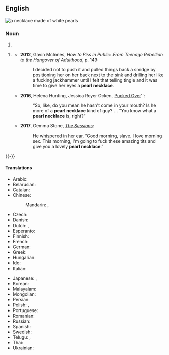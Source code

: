 {{also|pearl-necklace}}

==English==
{{rfd|en|SoP}}
[[File:White pearl necklace.jpg|thumb|a necklace made of white pearls]]
{{wikipedia|dab=pearl necklace}}

===Noun===
{{en-noun}}

# {{def|A [[necklace]] made of [[pearl]]s.}}
{{quote-Fanny Hill|part=3
|Silks, laces, ear-rings, '''pearl-necklace''', gold watch, in short, all the trinkets and articles of dress were lavishly heap'd upon me}}
# {{lb|en|idiomatic|vulgar|slang}} {{def|A [[sexual act]] whereby [[semen]] is [[ejaculated]] onto a partner's [[neck]].}}
#* '''2012''', Gavin McInnes, ''How to Piss in Public: From Teenage Rebellion to the Hangover of Adulthood'', p. 149:
#*: I decided not to push it and pulled things back a smidge by positioning her on her back next to the sink and drilling her like a fucking jackhammer until I felt that telling tingle and it was time to give her eyes a '''pearl necklace'''.
#* '''2016''', Helena Hunting, ‎Jessica Royer Ocken, [https://books.google.com/books?id=HldDCwAAQBAJ&pg=PT307#v=onepage&q&f=false Pucked Over]'':
#*: “So, like, do you mean he hasn't come in your mouth? Is he more of a '''pearl necklace''' kind of guy? ... “You know what a '''pearl necklace''' is, right?”
#* '''2017''', Gemma Stone, ''[https://books.google.com/books?id=7Lw8DwAAQBAJ&pg=PT41#v=onepage&q&f=false The Sessions]'':
#*: He whispered in her ear, “Good morning, slave. I love morning sex. This morning, I'm going to fuck these amazing tits and give you a lovely '''pearl necklace'''.”

{{-}}

====Translations====
{{trans-top|necklace made of pearls}}
* Arabic: {{t-check|ar|عُقْد لُؤْلُؤ|m}}
* Belarusian: {{t|be|жамчу́жныя кара́лі|m-p}}
* Catalan: {{t|ca|collaret de perles|m}}
* Chinese:
*: Mandarin: {{t|cmn|珍珠項鏈}}, {{t|cmn|珍珠项链|tr=zhēnzhū xiàngliàn}}
* Czech: {{t|cs|perlový náhrdelník|m}}
* Danish: {{t|da|perlehalskæde|c}}
* Dutch: {{t+|nl|parelketting|m|f}}, {{t|nl|parelsnoer|n}}
* Esperanto: {{t|eo|perlokoliero}}
* Finnish: {{t+|fi|helminauha}}
* French: {{t|fr|collier de perles|m}}
* German: {{t+|de|Perlenkette|f}}
* Greek: {{t|el|μαργαριταρένιο περιδέραιο|n}}
* Hungarian: {{t+|hu|gyöngysor}}
* Ido: {{t+|io|perlokoliaro}}
* Italian: {{t|it|collana di perle|f}}
{{trans-mid}}
* Japanese: {{t|ja|[[真珠]][[の]][[ネックレス]]|tr=shinju no nekkuresu}}, {{t|ja|[[真珠]][[の]][[首飾り]]|tr=shinju no kubikazari}}
* Korean: {{t|ko|[[진주]] [[목걸이]]}}
* Malayalam: {{t+|ml|മുത്തുമാല}}
* Mongolian: {{t|mn|сувдан зүүлт}}
* Persian: {{t|fa|گردنبند مروارید|tr=gardanband-e morvârid}}
* Polish: {{t|pl|sznur pereł|m}}, {{t|pl|perłowy naszyjnik|m}}
* Portuguese: {{t|pt|colar de pérolas|m}}
* Romanian: {{t|ro|șirag de perle|n}}
* Russian: {{t|ru|жемчу́жное ожере́лье|n}}
* Spanish: {{t|es|collar de perlas|m}}
* Swedish: {{t|sv|pärlhalsband|n}}
* Telugu: {{t+|te|ముక్తావళి}}, {{t|te|ముత్యాలహారము}}
* Thai: {{t|th|สร้อยคอไข่มุก|tr=sɔ̂ɔi-kɔɔ kài-múk}}
* Ukrainian: {{t|uk|перло́ве нами́сто|n}}
{{trans-bottom}}

{{topics|en|Jewelry|Sex}}